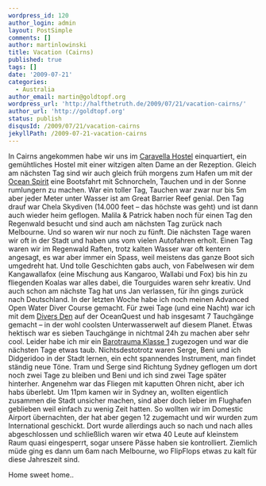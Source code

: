 ```yaml
---
wordpress_id: 120
author_login: admin
layout: PostSimple
comments: []
author: martinlowinski
title: Vacation (Cairns)
published: true
tags: []
date: '2009-07-21'
categories:
  - Australia
author_email: martin@goldtopf.org
wordpress_url: 'http://halfthetruth.de/2009/07/21/vacation-cairns/'
author_url: 'http://goldtopf.org'
status: publish
disqusId: /2009/07/21/vacation-cairns
jekyllPath: /2009-07-21-vacation-cairns
---
```


In Cairns angekommen habe wir uns im <a href="http://www.caravella.com.au/">Caravella Hostel</a> einquartiert, ein gem&uuml;htliches Hostel mit einer witzigen alten Dame an der Rezeption. Gleich am n&auml;chsten Tag sind wir auch gleich fr&uuml;h morgens zum Hafen um mit der <a href="http://www.oceanspirit.com.au/">Ocean Spirit</a> eine Bootsfahrt mit Schnorcheln, Tauchen und in der Sonne rumlungern zu machen. War ein toller Tag, Tauchen war zwar nur bis 5m aber jeder Meter unter Wasser ist am Great Barrier Reef genial.
Den Tag drauf war Chela Skydiven (14.000 feet &ndash; das h&ouml;chste was geht) und ist dann auch wieder heim geflogen. Malila &amp; Patrick haben noch f&uuml;r einen Tag den Regenwald besucht und sind auch am n&auml;chsten Tag zur&uuml;ck nach Melbourne. Und so waren wir nur noch zu f&uuml;nft.
Die n&auml;chsten Tage waren wir oft in der Stadt und haben uns vom vielen Autofahren erholt. Einen Tag waren wir im Regenwald Raften, trotz kalten Wasser war oft kentern angesagt, es war aber immer ein Spass, weil meistens das ganze Boot sich umgedreht hat. Und tolle Geschichten gabs auch, von Fabelwesen wir dem Kangawallafox (eine Mischung aus Kangaroo, Wallabi und Fox) bis hin zu fliegenden Koalas war alles dabei, die Tourguides waren sehr kreativ. Und auch schon am n&auml;chste Tag hat uns Jan verlassen, f&uuml;r ihn gings zur&uuml;ck nach Deutschland.
In der letzten Woche habe ich noch meinen Advanced Open Water Diver Course gemacht. F&uuml;r zwei Tage (und eine Nacht) war ich mit dem <a href="http://www.diversden.com.au/">Divers Den</a> auf der OceanQuest und hab insgesamt 7 Tauchg&auml;nge gemacht &ndash; in der wohl coolsten Unterwasserwelt auf diesem Planet. Etwas hektisch war es sieben Tauchg&auml;nge in nichtmal 24h zu machen aber sehr cool. Leider habe ich mir ein <a href="http://en.wikipedia.org/wiki/Barotrauma">Barotrauma Klasse 1</a> zugezogen und war die n&auml;chsten Tage etwas taub.
Nichtsdestotrotz waren Serge, Beni und ich Didgeridoo in der Stadt lernen, ein echt spannendes Instrument, man findet st&auml;ndig neue T&ouml;ne. Tram und Serge sind Richtung Sydney geflogen um dort noch zwei Tage zu bleiben und Beni und ich sind zwei Tage sp&auml;ter hinterher.
Angenehm war das Fliegen mit kaputten Ohren nicht, aber ich habs &uuml;berlebt. Um 11pm kamen wir in Sydney an, wollten eigentlich zusammen die Stadt unsicher machen, sind aber doch lieber im Flughafen geblieben weil einfach zu wenig Zeit hatten. So wollten wir im Domestic Airport &uuml;bernachten, der hat aber gegen 12 zugemacht und wir wurden zum International geschickt. Dort wurde allerdings auch so nach und nach alles abgeschlossen und schlie&szlig;lich waren wir etwa 40 Leute auf kleinstem Raum quasi eingesperrt, sogar unsere P&auml;sse haben sie kontrolliert. Ziemlich m&uuml;de ging es dann um 6am nach Melbourne, wo FlipFlops etwas zu kalt f&uuml;r diese Jahreszeit sind.

Home sweet home..
